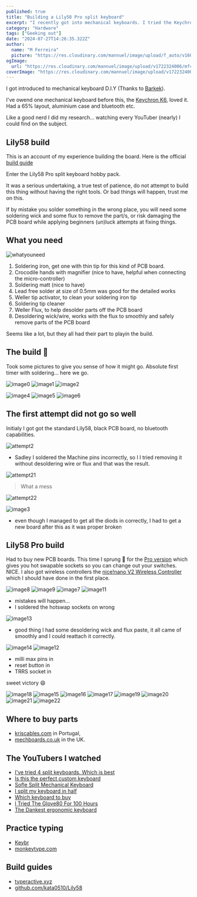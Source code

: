 ```yaml
---
published: true
title: "Building a Lily58 Pro split keyboard"
excerpt: "I recently got into mechanical keyboards. I tried the Keychron K series first, then landed up on a Lily58 Pro."
category: "Hardware"
tags: ["Geeking out"]
date: "2024-07-27T14:26:35.322Z"
author:
  name: "M Ferreira"
  picture: "https://res.cloudinary.com/mannuel/image/upload/f_auto/v1604067445/images/mee.jpg"
ogImage:
  url: "https://res.cloudinary.com/mannuel/image/upload/v1722324006/mfcom/lily58cover.jpg"
coverImage: "https://res.cloudinary.com/mannuel/image/upload/v1722324006/mfcom/lily58cover.jpg"
---
```


I got introduced to mechanical keyboard D.I.Y (Thanks to [Barkek](https://github.com/bartektelec)).

I've owend one mechanical keyboard before this, the [Keychron K6](https://www.keychron.com/products/keychron-k6-wireless-mechanical-keyboard?_pos=1&_psq=Keychron+K6&_ss=e&_v=1.0), loved it. Had a 65% layout, aluminium case and bluetooth etc.

Like a good nerd I did my research... watching every YouTuber (nearly) I could find on the subject.

## Lily58 build

This is an account of my experience building the board. Here is the official [build guide](https://github.com/kata0510/Lily58/blob/master/Pro/Doc/buildguide_en.md)

Enter the Lily58 Pro split keyboard hobby pack.

It was a serious undertaking, a true test of patience, do not attempt to build this thing without having the right tools. Or bad things will happen, trust me on this.

If by mistake you solder something in the wrong place, you will need some soldering wick and some flux to remove the part/s, or risk damaging the PCB board while applying beginners (un)luck attempts at fixing things.

## What you need

![whatyouneed](https://res.cloudinary.com/mannuel/image/upload/v1722324906/mfcom/whatyouneed.jpg)

1. Soldering iron, get one with thin tip for this kind of PCB board.
2. Crocodile hands with magnifier (nice to have, helpful when connecting the micro-controller)
3. Soldering matt (nice to have)
4. Lead free solder at size of 0.5mm was good for the detailed works
5. Weller tip activator, to clean your soldering iron tip
6. Soldering tip cleaner
7. Weller Flux, to help desolder parts off the PCB board
8. Desoldering wick/wire, works with the flux to smoothly and safely remove parts of the PCB board

Seems like a lot, but they all had their part to playin the build.

## The build 🚧

Took some pictures to give you sense of how it might go. Absolute first timer with soldering... here we go.

![image0](https://res.cloudinary.com/mannuel/image/upload/v1722337999/mfcom/IMG_5783.jpg)
![image1](https://res.cloudinary.com/mannuel/image/upload/v1722336935/mfcom/IMG_5798.jpg)
![image2](https://res.cloudinary.com/mannuel/image/upload/v1722337546/mfcom/IMG_5799.jpg)

![image4](https://res.cloudinary.com/mannuel/image/upload/v1722337545/mfcom/IMG_5808.jpg)
![image5](https://res.cloudinary.com/mannuel/image/upload/v1722337910/mfcom/IMG_6025.jpg)
![image6](https://res.cloudinary.com/mannuel/image/upload/v1722337911/mfcom/IMG_6030.jpg)

## The first attempt did not go so well

Initialy I got got the standard Lily58, black PCB board, no bluetooth capabilities.

![attempt2](https://res.cloudinary.com/mannuel/image/upload/v1722341932/mfcom/IMG_6042.jpg)

- Sadley I soldered the Machine pins incorrectly, so I I tried removing it without desoldering wire or flux and that was the result.

![attempt21](https://res.cloudinary.com/mannuel/image/upload/v1722341932/mfcom/IMG_6041.jpg)

> What a mess

![attempt22](https://res.cloudinary.com/mannuel/image/upload/v1722341933/mfcom/IMG_6040.jpg)

![image3](https://res.cloudinary.com/mannuel/image/upload/v1722337258/mfcom/IMG_5812.jpg)

- even though I managed to get all the diods in correctly, I had to get a new board after this as it was proper broken

## Lily58 Pro build

Had to buy new PCB boards. This time I sprung 💸 for the [Pro version](https://kriscables.com/lily58/) which gives you hot swapable sockets so you can change out your switches. NICE. I also got wireless controllers the  [nice!nano V2 Wireless Controller
](https://kriscables.com/product/nicenano/) which I should have done in the first place.

![image8](https://res.cloudinary.com/mannuel/image/upload/v1722322925/mfcom/IMG_6177.jpg)
![image9](https://res.cloudinary.com/mannuel/image/upload/v1722322928/mfcom/IMG_6208.jpg)
![image7](https://res.cloudinary.com/mannuel/image/upload/v1722322932/mfcom/IMG_6206.jpg)
![image11](https://res.cloudinary.com/mannuel/image/upload/v1722322936/mfcom/IMG_6212.jpg)

- mistakes will happen...
- I soldered the hotswap sockets on wrong

![image13](https://res.cloudinary.com/mannuel/image/upload/v1722322939/mfcom/IMG_6214.jpg)

- good thing I had some desoldering wick and flux paste, it all came of smoothly and I could reattach it correctly.

![image14](https://res.cloudinary.com/mannuel/image/upload/v1722322938/mfcom/IMG_6215.jpg)
![image12](https://res.cloudinary.com/mannuel/image/upload/v1722322933/mfcom/IMG_6211.jpg)

- milli max pins in
- reset button in
- TRRS socket in

sweet victory 😄

![image18](https://res.cloudinary.com/mannuel/image/upload/v1722322946/mfcom/IMG_6223.jpg)
![image15](https://res.cloudinary.com/mannuel/image/upload/v1722322941/mfcom/IMG_6217.jpg)
![image16](https://res.cloudinary.com/mannuel/image/upload/v1722322944/mfcom/IMG_6220.jpg)
![image17](https://res.cloudinary.com/mannuel/image/upload/v1722322946/mfcom/IMG_6224.jpg)
![image19](https://res.cloudinary.com/mannuel/image/upload/v1722323062/mfcom/IMG_6225.jpg)
![image20](https://res.cloudinary.com/mannuel/image/upload/v1722322952/mfcom/IMG_6227.jpg)
![image21](https://res.cloudinary.com/mannuel/image/upload/v1722322952/mfcom/IMG_6228.jpg)
![image22](https://res.cloudinary.com/mannuel/image/upload/v1722336590/mfcom/finished.png)

## Where to buy parts

- [kriscables.com](https://kriscables.com/) in Portugal,
- [mechboards.co.uk](https://mechboards.co.uk/) in the UK.

## The YouTubers I watched

- [I've tried 4 split keyboards. Which is best](https://youtu.be/_uFZEb6fnkc?si=oJaB6tIxXstTws5b)
- [Is this the perfect custom keyboard](https://youtu.be/dg2TT1OJlQs?si=-ML4Pr7TFwSYZj0w)
- [Sofle Split Mechanical Keyboard](https://youtu.be/fU2H1dTXcJU?si=qTP4pfdNPQRPH5Jv)
- [I split my keyboard in half](https://youtu.be/4YZ0PWvIXGY?si=QlWiipE3b1puumij)
- [Which keyboard to buy](https://youtu.be/q8FeBPREzZA?si=ksue4sYNdJm9WXvT)
- [I Tried The Glove80 For 100 Hours](https://youtu.be/UrxkO4DM67M?si=4LvMC71QetH-Rs9X)
- [The Dankest ergonomic keyboard](https://youtu.be/LALQsqZP1nA?si=_XaQHmn8Y2hxCxJn)


## Practice typing

- [Keybr](https://www.keybr.com/)
- [monkeytype.com](https://monkeytype.com/)

## Build guides

- [typeractive.xyz](https://docs.typeractive.xyz/build-guides/lily58-wireless/getting-started)
- [github.com/kata0510/Lily58](https://github.com/kata0510/Lily58/blob/master/Pro/Doc/buildguide_en.md)

